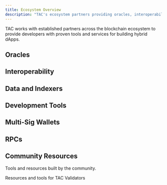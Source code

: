 ```yaml
---
title: Ecosystem Overview
description: "TAC's ecosystem partners providing oracles, interoperability, data indexing, development tools, and infrastructure"
---
```


TAC works with established partners across the blockchain ecosystem to provide developers with proven tools and services for building hybrid dApps.

## Oracles

<CardGroup cols={2}>
  <Card title="RedStone" icon="database" href="ecosystem/oracles/redstone" />
  <Card title="Stork" icon="database" href="ecosystem/oracles/stork" />
  <Card title="EO" icon="database" href="ecosystem/oracles/EO" />
  <Card title="APRO" icon="database" href="ecosystem/oracles/apro" />
</CardGroup>

## Interoperability

<CardGroup cols={2}>
  <Card
    title="LayerZero"
    icon="arrow-left-right"
    href="ecosystem/interoperability/layerzero"
  />
  <Card
    title="Hyperlane"
    icon="arrow-left-right"
    href="ecosystem/interoperability/hyperlane"
  />
</CardGroup>

## Data and Indexers

<CardGroup cols={2}>
  <Card
    title="Goldsky"
    icon="chart-line"
    href="ecosystem/data-indexers/goldsky"
  />
  <Card title="Dune" icon="chart-line" href="ecosystem/data-indexers/dune" />
</CardGroup>

## Development Tools

<CardGroup cols={2}>
  <Card
    title="Thirdweb"
    icon="code"
    href="ecosystem/development-tools/thirdweb"
  />
  <Card
    title="Tenderly"
    icon="code"
    href="ecosystem/development-tools/tenderly"
  />
</CardGroup>

## Multi-Sig Wallets

<CardGroup cols={1}>
  <Card title="Safe" icon="shield" href="ecosystem/multi-sig-wallets/safe" />
</CardGroup>

## RPCs

<CardGroup cols={1}>
  <Card title="Ankr" icon="server" href="ecosystem/rpcs/ankr" />
</CardGroup>

## Community Resources

Tools and resources built by the community.

<CardGroup cols={1}>
  <Card
    title="Polkachu"
    icon="globe"
    href="https://polkachu.com/networks/tacchain"
  >
    Resources and tools for TAC Validators
  </Card>
</CardGroup>
